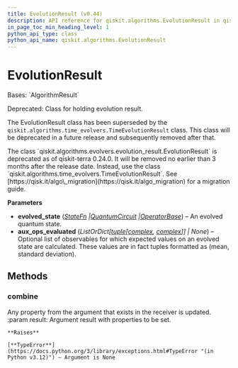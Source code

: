 ```yaml
---
title: EvolutionResult (v0.44)
description: API reference for qiskit.algorithms.EvolutionResult in qiskit v0.44
in_page_toc_min_heading_level: 1
python_api_type: class
python_api_name: qiskit.algorithms.EvolutionResult
---
```


# EvolutionResult

<Class id="qiskit.algorithms.EvolutionResult" isDedicatedPage={true} github="https://github.com/qiskit/qiskit/tree/stable/0.25/qiskit/algorithms/evolvers/evolution_result.py" signature="qiskit.algorithms.EvolutionResult(evolved_state, aux_ops_evaluated=None)" modifiers="class">
  Bases: `AlgorithmResult`

  Deprecated: Class for holding evolution result.

  The EvolutionResult class has been superseded by the `qiskit.algorithms.time_evolvers.TimeEvolutionResult` class. This class will be deprecated in a future release and subsequently removed after that.

  <Admonition title="Deprecated since version 0.24.0" type="danger">
    The class `qiskit.algorithms.evolvers.evolution_result.EvolutionResult` is deprecated as of qiskit-terra 0.24.0. It will be removed no earlier than 3 months after the release date. Instead, use the class `qiskit.algorithms.time_evolvers.TimeEvolutionResult`. See [https://qisk.it/algo\_migration](https://qisk.it/algo_migration) for a migration guide.
  </Admonition>

  **Parameters**

  *   **evolved\_state** ([*StateFn*](qiskit.opflow.state_fns.StateFn "qiskit.opflow.state_fns.StateFn")  *|*[*QuantumCircuit*](qiskit.circuit.QuantumCircuit "qiskit.circuit.QuantumCircuit")  *|*[*OperatorBase*](qiskit.opflow.OperatorBase "qiskit.opflow.OperatorBase")) – An evolved quantum state.
  *   **aux\_ops\_evaluated** (*ListOrDict\[*[*tuple*](https://docs.python.org/3/library/stdtypes.html#tuple "(in Python v3.12)")*\[*[*complex*](https://docs.python.org/3/library/functions.html#complex "(in Python v3.12)")*,* [*complex*](https://docs.python.org/3/library/functions.html#complex "(in Python v3.12)")*]] | None*) – Optional list of observables for which expected values on an evolved state are calculated. These values are in fact tuples formatted as (mean, standard deviation).

  ## Methods

  ### combine

  <Function id="qiskit.algorithms.EvolutionResult.combine" signature="combine(result)">
    Any property from the argument that exists in the receiver is updated. :param result: Argument result with properties to be set.

    **Raises**

    [**TypeError**](https://docs.python.org/3/library/exceptions.html#TypeError "(in Python v3.12)") – Argument is None
  </Function>
</Class>

